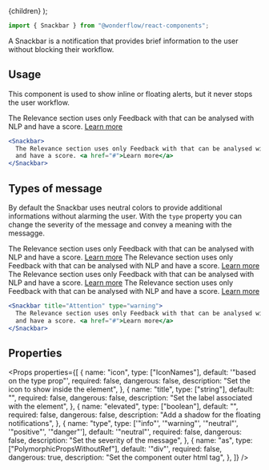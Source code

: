
  <MdxLayout title="Snackbar" description="Highlight prominent message">
    {children}
  </MdxLayout>
);

```js
import { Snackbar } from "@wonderflow/react-components";
```

A Snackbar is a notification that provides brief information to the user without blocking their workflow.

## Usage

This component is used to show inline or floating alerts, but it never stops the user workflow.

<LiveArea fill>
  <Snackbar>
    The Relevance section uses only Feedback with that can be analysed with NLP
    and have a score. <a href="#">Learn more</a>
  </Snackbar>
</LiveArea>

```jsx
<Snackbar>
  The Relevance section uses only Feedback with that can be analysed with NLP
  and have a score. <a href="#">Learn more</a>
</Snackbar>
```

## Types of message

By default the Snackbar uses neutral colors to provide additional informations without alarming the user. With the `type` property you can change the severity of the message and convey a meaning with the messagge.

<LiveArea fill>
  <Snackbar title="Attention" type="warning">
    The Relevance section uses only Feedback with that can be analysed with NLP
    and have a score. <a href="#">Learn more</a>
  </Snackbar>
  <Snackbar title="Did you know?" type="info">
    The Relevance section uses only Feedback with that can be analysed with NLP
    and have a score. <a href="#">Learn more</a>
  </Snackbar>
  <Snackbar title="Good!" type="positive">
    The Relevance section uses only Feedback with that can be analysed with NLP
    and have a score. <a href="#">Learn more</a>
  </Snackbar>
  <Snackbar title="Ooops!" type="danger">
    The Relevance section uses only Feedback with that can be analysed with NLP
    and have a score. <a href="#">Learn more</a>
  </Snackbar>
</LiveArea>

```jsx
<Snackbar title="Attention" type="warning">
  The Relevance section uses only Feedback with that can be analysed with NLP
  and have a score. <a href="#">Learn more</a>
</Snackbar>
```

## Properties

<Props
  properties={[
    {
      name: "icon",
      type: ["IconNames"],
      default: '"based on the type prop"',
      required: false,
      dangerous: false,
      description: "Set the icon to show inside the element",
    },
    {
      name: "title",
      type: ["string"],
      default: "",
      required: false,
      dangerous: false,
      description: "Set the label associated with the element",
    },
    {
      name: "elevated",
      type: ["boolean"],
      default: "",
      required: false,
      dangerous: false,
      description: "Add a shadow for the floating notifications",
    },
    {
      name: "type",
      type: ['"info"', '"warning"', '"neutral"', '"positive"', '"danger"'],
      default: '"neutral"',
      required: false,
      dangerous: false,
      description: "Set the severity of the message",
    },
    {
      name: "as",
      type: ["PolymorphicPropsWithoutRef"],
      default: '"div"',
      required: false,
      dangerous: true,
      description: "Set the component outer html tag",
    },
  ]}
/>
